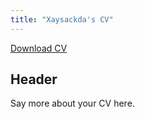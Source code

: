 ```yaml
---
title: "Xaysackda's CV"
---
```


<a href="CV.pdf#" class="download" title="Download CV as PDF">Download CV</a>			

## Header

Say more about your CV here.